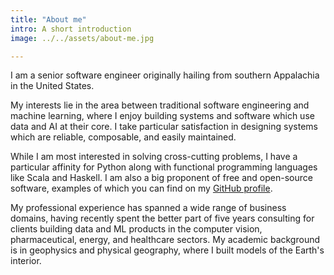 ```yaml
---
title: "About me"
intro: A short introduction
image: ../../assets/about-me.jpg

---
```


I am a senior software engineer originally hailing from southern Appalachia in
the United States.

My interests lie in the area between traditional software engineering and
machine learning, where I enjoy building systems and software which use data and
AI at their core. I take particular satisfaction in designing systems which are
reliable, composable, and easily maintained.

While I am most interested in solving cross-cutting problems, I have a
particular affinity for Python along with functional programming languages like
Scala and Haskell. I am also a big proponent of free and open-source software,
examples of which you can find on my [GitHub
profile](https://github.com/dorranh).

My professional experience has spanned a wide range of business domains, having
recently spent the better part of five years consulting for clients building
data and ML products in the computer vision, pharmaceutical, energy, and
healthcare sectors. My academic background is in geophysics and physical
geography, where I built models of the Earth's interior.
